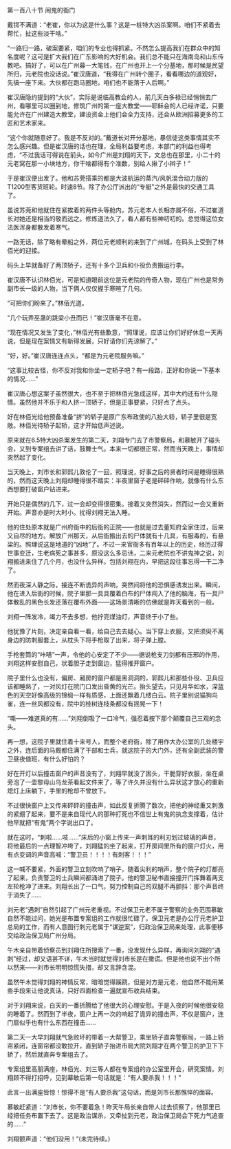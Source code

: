 

第一百八十节 闹鬼的衙门

戴锷不满道：“老崔，你以为这是什么事？这是一桩特大凶杀案啊。咱们不紧着去帮忙，扯这些淡干啥。”

“一路归一路，破案要紧，咱们的专业也得抓紧。不然怎么提高我们在群众中的知名度呢？这可是扩大我们在广东影响的大好机会。我们总不能只在海南岛和山东传教吧。搞好了，可以在广州募一大笔钱，在广州也开上一个分基地，那时候是民望所归，元老院也没话说。”崔汉唐道，“我得在广州转个圈子，看看哪边的道观好，先搞一座下来。大伙都在跑马圈地，咱们也不能落于人后啊。”

崔汉唐隐约提到的“大伙”，实际是说临高教会的人，前几天白多禄已经悄悄去广州，看哪里可以圈到地，修筑广州的第一座大教堂――耶稣会的人已经许诺，只要能允许在广州建造大教堂，建设资金上他们会全力支持，还会从欧洲招募更多的工匠和艺术家来。

“这个你就随意好了。我是不反对的。”戴道长对开分基地，暴信徒这类事情其实不怎么感兴趣。但是崔汉唐的话也在理，全局利益要考虑，本部门的利益也得考虑，“不过我话可得说在前头，如今广州是刘翔的天下，文总也在那里，小二十的元老窝在那一小块地方，你干啥都得有个准数，别给人揪了小辫子！”

于是崔汉便出发了。他和苏莞搭乘的都是大波航运的蒸汽/风帆混合动力版的T1200型客货班轮。时速8节。除了办公厅派出的“专艇”之外是最快的交通工具了。

虽说苏莞和他就住在紧挨着的两件头等舱内，苏元老本人长相亦属不俗，不过崔道长对她还是相当的敬而远之。修炼道法久了，看人都有些神叨叨的。总觉得这位女法医浑身都散发着寒气。

一路无话，除了略有晕船之外，两位元老顺利的来到了广州城，在码头上受到了林佰光的迎接。

码头上早就备好了两顶轿子，还有十多个卫兵和仆役负责搬运行李。

崔汉唐不认识林佰光，可是知道眼前这位是元老院的传奇人物，现在广州也是常务副市长一级的人物，当下俩人仅仅握手寒暄了几句。

“可把你们盼来了。”林佰光道。

“几个玩弄巫蛊的跳梁小丑而已！”崔汉唐毫不在意。

“现在情况又发生了变化，”林佰光有些歉意，“照理说，应该让你们好好休息一天再说，但是现在案情又有新得发展，只好请你们先谅解了。”

“好，好。”崔汉唐连连点头，“都是为元老院服务嘛。”

“这事比较古怪，你不反对我和你坐一定轿子吧？有一段路，正好和你说一下基本的情况……”

崔汉唐心想这案子虽然很大，也不至于把林佰光急成这样，其中大约还有什么隐情。虽然他并不乐于和人挤一顶轿子，但是正事要紧，只好点了点头。

好在林佰光给他预备准备“挤”的轿子是原广东布政使的八抬大轿，轿子里很是宽敞。林佰光待轿子起轿，这才开始低声述说。

原来就在6.5特大凶杀案发生的第二天，刘翔专门去了市警察局，和慕敏开了碰头会，又到专案组去讲了话，鼓舞士气。本来一切都很正常，然而当天晚上，事情却突然起了变化。

当天晚上，刘市长和郭熙儿敦伦了一回，照理说，好事之后的贤者时间是睡得很熟的，然而这天晚上刘翔却睡得很不踏实：半夜里窗子老是砰砰作响，就像有什么东西想要打破窗户钻进来。

开始只是偶然的几下，过一会却变得很密集。接着又突然消失，然而过一会又重新开始。声音亦是时大时小。扰得刘翔无法入睡。

他的住处原本就是广州府衙中的后衙的正院――也就是过去董知府全家住过，后来又自尽的地方。解放广州那天，从后衙搬出去的尸体就有十几具，有服毒的，有悬梁的。照理说这是地道的“凶地”了。不过一来官衙多有百年以上的历史，经历过得世事变迁，生老病死之事甚多，原没这么多忌讳，二来元老院也不讲鬼神之说，刘翔搬进来住了几个月，也没什么异样。包括刘翔在内，早把这段往事忘得一干二净了。

然而夜深人静之际，接连不断诡异的声响，突然间将他的恐惧感诱发出来。瞬间，他在进入后衙的时候，院子里那一具具覆着白布的尸体闯入了他的脑海，有一具尸体散乱的黑色长发还落在覆布外面――这场景清晰的仿佛就是昨天看到的一般。

刘翔一阵发冷，竭力不去多想，他拧亮煤油灯，声音终于小了些。

他犹豫了片刻，决定亲自看一看，给自己去去疑心。当下穿上衣服，又把须臾不离身边的防刺服套上，从枕头下将手枪取了出来，将子弹上膛。

手枪套筒的“咔嗒”一声，令他的心安定了不少――据说枪支刀剑都有压邪的作用，刘翔这样安慰自己，状着胆子走到窗边，猛得推开窗户。

院子里什么也没有，偏房、厢房的窗户都是黑洞洞的，郭熙儿和那些仆役、卫兵应该都睡熟了，一对风灯在院门口发出昏黄的光芒。抬头望去，只见月华如水，深蓝色的天空好像高级的锦缎一样有质感，上面还飘着几缕白云。院子里别说猫狗鸟雀，连一丝风都没有，院中的桂树连枝条都没有摇晃一下！

“嘶――难道真的有……”刘翔倒吸了一口冷气，强忍着按下那个颠覆自己三观的念头。

再一想，这院子里就住着十来号人，而整个老府衙，除了用作大办公室的几处楼宇之外，连后面的马厩都住满了干部和士兵，就这院子的大门外，还有全副武装的警卫昼夜值班，有什么好怕的？

好在开灯以后撞击窗户的声音没有了，刘翔早就没了困头，干脆穿好衣服，坐在桌旁泡了一壶黎母山乌龙茶看起文件来了，等了许久并没有什么异状这才放心的重新熄灯上床躺下，手里的枪却不曾放下。

不过很快窗户上又传来砰砰的撞击声，如此反复折腾了数次，把他的神经重又刺激的紧绷了起来，要不是来自现代人的那种打死也不信世上有鬼的执念支撑着，估计他早就把“有鬼”两个字说出口了。

就在这时，“刺啦……吱……”床后的小窗上传来一声刺耳的利刃划过玻璃的声音，将他最后的一点理智冲垮了，刘翔猛的坐了起来，打开房间里所有的窗户灯火，用有点变调的声音高喊：“警卫员！！！！有刺客！！！”

这一喊不要紧，外面的警卫立刻吹响了哨子，随着尖利的哨声，整个院子的灯都亮了起来，负责警卫的士兵瞬间都涌进了院子。他的警卫秘书直接撞开门挥舞着两支左轮枪冲了进来。刘翔长出了一口气，努力控制自己的双腿不再颤抖：那个声音终于消失了……

刘元老“遇刺”自然引起了广州元老重视。不过保卫元老不属于警察的业务范围慕敏自然不能过问，她光是布置专案组的工作就很忙碌了。保卫元老是办公厅元老护卫总局的工作，而有人意图行刺元老属于“谋逆案”，归政治保卫局来处理，此事便移交给政治保卫局广州分局。

午木亲自带着侦察员到刘翔住所搜索了一番，没发现什么异样，再询问刘翔的“遇刺”经过，却又语甚不详，午木当时就觉得刘市长是在撒谎。但是他也说不出个所以然来――刘市长明明惊慌失措，却又言辞含混。

虽然午木觉得刘翔的神情反常，暗暗觉得蹊跷，但是对方是元老，他自然不能用某些手段来让他说真话，只好四面检查一遍就宣布收兵结束。

对于刘翔来说，白天的一番折腾给了他很大的心理安慰。于是入夜的时候他很安稳的睡着了。然而到了半夜，窗户上再一次的响起了诡异的撞击声，不仅是窗户，连门扇似乎也有什么东西在撞击……

第二天一大早刘翔就气急败坏的带着一大帮警卫，乘坐轿子直奔警察局，一路上轿帘紧闭，连窗帘都没敢拉开，直到轿子抬进市局大院刘翔才在两个警卫的护卫下下轿了，然后就直奔专案组去了。

专案组里高朋满座，林佰光、刘三等人都在专案组的办公室里开会，研究案情。刘翔顾不得打招呼，见到幕敏后第一句话就是：“有人要杀我！！！”

此言一出满座皆惊！惊得不是“有人要杀我”这句话，而是刘市长那憔悴的面容。

慕敏赶紧道：“刘市长，你不要着急！昨天午局长亲自带人过去侦察了，他那里已经把任务布置下去了。这是政治谋杀，又牵扯到元老，政治保卫局会下死力气追查的……”

刘翔颤声道：“他们没用！”(未完待续。)

